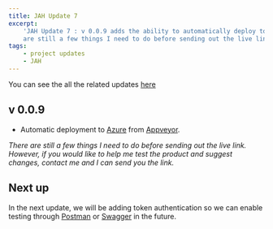 ```yaml
---
title: JAH Update 7
excerpt:
    'JAH Update 7 : v 0.0.9 adds the ability to automatically deploy to azure  whenever a new feature is added. There
    are still a few things I need to do before sending out the live link.'
tags:
    - project updates
    - JAH
---
```


You can see the all the related updates [here](./tags/jah)

## v 0.0.9

-   Automatic deployment to [Azure](https://azure.microsoft.com/) from [Appveyor](https://www.appveyor.com/).

_There are still a few things I need to do before sending out the live link. However, if you would like to help me test
the product and suggest changes, contact me and I can send you the link._

## Next up

In the next update, we will be adding token authentication so we can enable testing through
[Postman](https://www.getpostman.com/) or [Swagger](https://swagger.io/) in the future.

